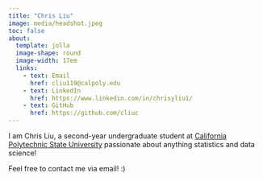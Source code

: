```yaml
---
title: "Chris Liu"
image: media/headshot.jpeg
toc: false
about: 
  template: jolla
  image-shape: round
  image-width: 17em
  links:
    - text: Email
      href: cliu119@calpoly.edu
    - text: LinkedIn
      href: https://www.linkedin.com/in/chrisyliu1/
    - text: GitHub
      href: https://github.com/cliuc
---
```


I am Chris Liu, a second-year undergraduate student at [California Polytechnic State University](https://www.calpoly.edu/) passionate about anything statistics and data science!

Feel free to contact me via email! :)